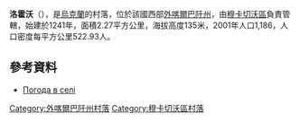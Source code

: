 {{coord|48|30|17|N|22|40|39|E|scale:100000|display=title}}

'''洛霍沃'''（{{lang-uk|Лохово}}），是[[烏克蘭|烏克蘭]]的村落，位於該國西部[[外喀爾巴阡州|外喀爾巴阡州]]，由[[穆卡切沃區|穆卡切沃區]]負責管轄，始建於1241年，面積2.27平方公里，海拔高度135米，2001年人口1,186，人口密度每平方公里522.93人。

==參考資料==
*[http://weather.in.ua/ua/zakarpatskaja/13875 Погода в селі ] {{Wayback|url=http://weather.in.ua/ua/zakarpatskaja/13875 |date=20191204200144 }}

{{DEFAULTSORT:Лохово}}

[[Category:外喀爾巴阡州村落|Category:外喀爾巴阡州村落]]
[[Category:穆卡切沃區村落|Category:穆卡切沃區村落]]


{{Zakarpattia-geo-stub}}